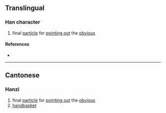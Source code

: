 {{character info/new}}
==Translingual==

===Han character===
{{Han char|rn=30|rad=口|as=25|sn=28|four=|canj=RHWG|ids=⿰口籮}}

# {{lb|mul|Cantonese}} final [[particle]] for [[pointing out]] the [[obvious]]

====References====
* {{Han ref|kx=0216.131|hdz=10710.061|uh=56D6|ud=22230}}

----

==Cantonese==

===Hanzi===
{{yue-hanzi|jyut=[[lo1]]|y=lo1}}

# final [[particle]] for [[pointing out]] the [[obvious]]
# [[handbasket]]